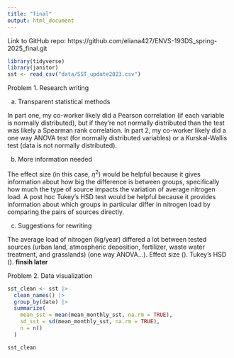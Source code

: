 ```yaml
---
title: "final"
output: html_document
---
```


Link to GitHub repo: https://github.com/eliana427/ENVS-193DS_spring-2025_final.git
```r
library(tidyverse)
library(janitor)
sst <- read_csv("data/SST_update2023.csv")
```

Problem 1. Research writing

a. Transparent statistical methods

In part one, my co-worker likely did a Pearson correlation (if each variable is normally distributed), but if they're not normally distributed than the test was likely a Spearman rank correlation. In part 2, my co-worker likely did a one way ANOVA test (for normally distributed variables) or a Kurskal-Wallis test (data is not normally distributed).

b.  More information needed

The effect size (in this case, $\eta^2$) would be helpful because it gives information about how big the difference is between groups, specifically how much the type of source impacts the variation of average nitrogen load. A post hoc Tukey's HSD test would be helpful because it provides information about which groups in particular differ in nitrogen load by comparing the pairs of sources directly.

c. Suggestions for rewriting

The average load of nitrogen (kg/year) differed a lot between tested sources (urban land, atmospheric deposition, fertilizer, waste water treatment, and grasslands) (one way ANOVA...). Effect size (). Tukey's HSD (). **finsih later**


Problem 2. Data visualization

```r
sst_clean <- sst |> 
  clean_names() |> 
  group_by(date) |> 
  summarize(
    mean_sst = mean(mean_monthly_sst, na.rm = TRUE),
    sd_sst = sd(mean_monthly_sst, na.rm = TRUE),
    n = n()
  )

sst_clean

```

